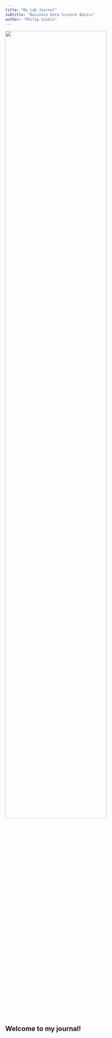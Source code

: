 ---
title: "My Lab Journal"
subtitle: "Business Data Science Basics"
author: "Philip Suskin"
---

![](assets/logo/TIE_logo.svg){width=80% fig-align="center"}

## Welcome to my journal!